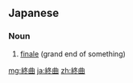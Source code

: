 ==Japanese==
{{ja-kanjitab|しゅう|きょく|yomi=o}}

===Noun===
{{ja-noun|しゅうきょく}}

# [[finale]] (grand end of something)

[[mg:終曲]]
[[ja:終曲]]
[[zh:終曲]]